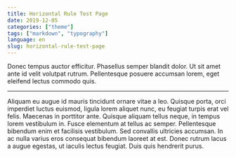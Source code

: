 ```yaml
---
title: Horizontal Rule Test Page
date: 2019-12-05
categories: ["theme"]
tags: ["markdown", "typography"]
language: en
slug: horizontal-rule-test-page
---
```


Donec tempus auctor efficitur. Phasellus semper blandit dolor. Ut sit amet ante id velit volutpat rutrum. Pellentesque posuere accumsan lorem, eget eleifend lectus commodo quis.

---

Aliquam eu augue id mauris tincidunt ornare vitae a leo. Quisque porta, orci imperdiet luctus euismod, ligula lorem aliquet nunc, eu feugiat turpis erat vel felis. Maecenas in porttitor ante. Quisque aliquam tellus neque, in tempus lorem vestibulum in. Fusce elementum at tellus ac semper. Pellentesque bibendum enim et facilisis vestibulum. Sed convallis ultricies accumsan. In ac nulla varius eros consequat bibendum laoreet at est. Donec rutrum lacus a augue egestas, ut iaculis lectus feugiat. Duis quis hendrerit purus.
